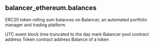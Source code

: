 ## balancer_ethereum.balances 
ERC20 token rolling sum balances on Balancer, an automated portfolio manager and trading platform.


<ParamField path="day">
UTC event block time truncated to the day mark
</ParamField>
<ParamField path="pool">
Balancer pool contract address
</ParamField>
<ParamField path="token">
Token contract address
</ParamField>
<ParamField path="cumulative_amount">
Balance of a token
</ParamField>
